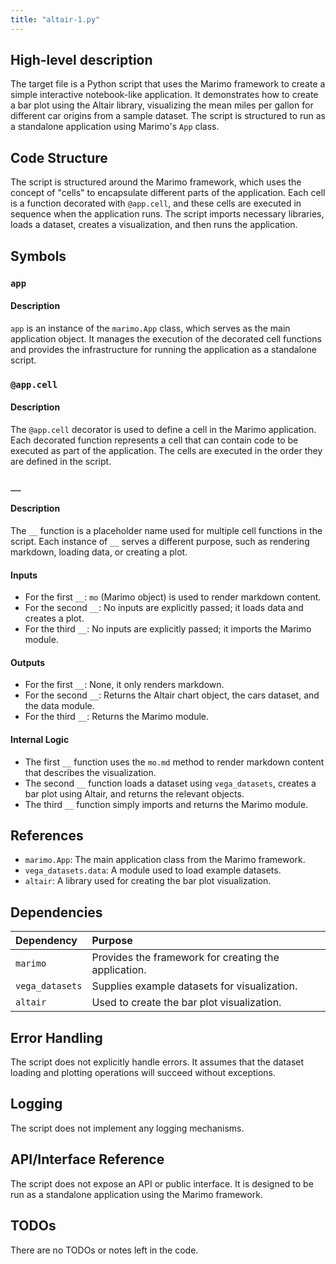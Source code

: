```yaml
---
title: "altair-1.py"
---
```


## High-level description

The target file is a Python script that uses the Marimo framework to create a simple interactive notebook-like application. It demonstrates how to create a bar plot using the Altair library, visualizing the mean miles per gallon for different car origins from a sample dataset. The script is structured to run as a standalone application using Marimo's `App` class.

## Code Structure

The script is structured around the Marimo framework, which uses the concept of "cells" to encapsulate different parts of the application. Each cell is a function decorated with `@app.cell`, and these cells are executed in sequence when the application runs. The script imports necessary libraries, loads a dataset, creates a visualization, and then runs the application.

## Symbols

### `app`
#### Description
`app` is an instance of the `marimo.App` class, which serves as the main application object. It manages the execution of the decorated cell functions and provides the infrastructure for running the application as a standalone script.

### `@app.cell`
#### Description
The `@app.cell` decorator is used to define a cell in the Marimo application. Each decorated function represents a cell that can contain code to be executed as part of the application. The cells are executed in the order they are defined in the script.

### `__`
#### Description
The `__` function is a placeholder name used for multiple cell functions in the script. Each instance of `__` serves a different purpose, such as rendering markdown, loading data, or creating a plot.

#### Inputs
- For the first `__`: `mo` (Marimo object) is used to render markdown content.
- For the second `__`: No inputs are explicitly passed; it loads data and creates a plot.
- For the third `__`: No inputs are explicitly passed; it imports the Marimo module.

#### Outputs
- For the first `__`: None, it only renders markdown.
- For the second `__`: Returns the Altair chart object, the cars dataset, and the data module.
- For the third `__`: Returns the Marimo module.

#### Internal Logic
- The first `__` function uses the `mo.md` method to render markdown content that describes the visualization.
- The second `__` function loads a dataset using `vega_datasets`, creates a bar plot using Altair, and returns the relevant objects.
- The third `__` function simply imports and returns the Marimo module.

## References

- `marimo.App`: The main application class from the Marimo framework.
- `vega_datasets.data`: A module used to load example datasets.
- `altair`: A library used for creating the bar plot visualization.

## Dependencies

| Dependency     | Purpose                                           |
|:---------------|:--------------------------------------------------|
| `marimo`       | Provides the framework for creating the application. |
| `vega_datasets`| Supplies example datasets for visualization.      |
| `altair`       | Used to create the bar plot visualization.        |

## Error Handling

The script does not explicitly handle errors. It assumes that the dataset loading and plotting operations will succeed without exceptions.

## Logging

The script does not implement any logging mechanisms.

## API/Interface Reference

The script does not expose an API or public interface. It is designed to be run as a standalone application using the Marimo framework.

## TODOs

There are no TODOs or notes left in the code.